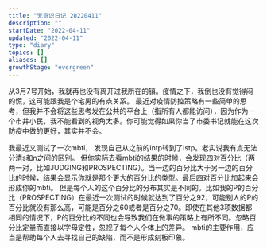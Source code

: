 ```yaml
---
title: "无意识日记 20220411"
description: ""
startDate: "2022-04-11"
updated: "2022-04-11"
type: "diary"
topics: []
aliases: []
growthStage: "evergreen"
---
```


从3月7号开始，我就再也没有离开过我所在的镇。疫情之下，我倒也没有觉得闷的慌，这可能跟我是个宅男的有点关系。
最近对疫情防控策略有一些简单的思考，但我并不会将这些思考发在公共的平台上（指所有人都能访问），因为作为一个市井小民，我不能看到的视角太多。你可能觉得如果你当了市委书记就能在这次防疫中做的更好，其实并不会。

我最近又测试了一次mbti， 发现自己从之前的intp转到了istp。老实说我有点无法分清s和n之间的区别。
但你实际去看mbti的结果的时候，会发现四对百分比（两两一对，比如JUDGING和PROSPECTING）。当一边的百分比大于另一边的百分比的时候，结果会显示你就是那个更大的百分比的类型。最后四对百分比加起来会形成你的mbti。
但是每个人的这个百分比的分布其实是不同的。比如我的P的百分比（PROSPECTING）在最近一次测试的时候就达到了百分之92，可能别人的P的百分比就没有那么高，可能是百分之60或者是百分之70。即使在其他3项数据都相同的情况下，P的百分比的不同也会导致我们在做事的策略上有所不同。忽略百分比定量而直接以字母定性，忽视了每个人个体上的差异。
mbti的主要作用，应当是帮助每个人去寻找自己的缺陷，而不是形成刻板印象。